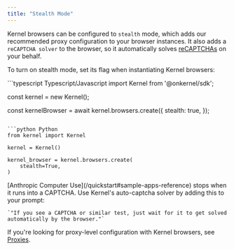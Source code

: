 ```yaml
---
title: "Stealth Mode"
---
```


Kernel browsers can be configured to `stealth` mode, which adds our recommended proxy configuration to your browser instances. It also adds a `reCAPTCHA solver` to the browser, so it automatically solves [reCAPTCHAs](https://www.google.com/recaptcha/api2/demo) on your behalf.

To turn on stealth mode, set its flag when instantiating Kernel browsers:

<CodeGroup>
```typescript Typescript/Javascript
import Kernel from '@onkernel/sdk';

const kernel = new Kernel();

const kernelBrowser = await kernel.browsers.create({
  stealth: true,
});
```

```python Python
from kernel import Kernel

kernel = Kernel()

kernel_browser = kernel.browsers.create(
    stealth=True,
)
```
</CodeGroup>

<Info>
    [Anthropic Computer Use](/quickstart#sample-apps-reference) stops when it runs into a CAPTCHA. Use Kernel's auto-captcha solver by adding this to your prompt:
    
    `"If you see a CAPTCHA or similar test, just wait for it to get solved automatically by the browser."`
</Info>

If you're looking for proxy-level configuration with Kernel browsers, see [Proxies](/proxies/overview).
